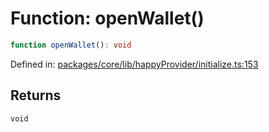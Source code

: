 # Function: openWallet()

```ts
function openWallet(): void
```

Defined in: [packages/core/lib/happyProvider/initialize.ts:153](https://github.com/HappyChainDevs/happychain/blob/99d9c499d60929c60f5b0529191c07ec6adb3faa/packages/core/lib/happyProvider/initialize.ts#L153)

## Returns

`void`
